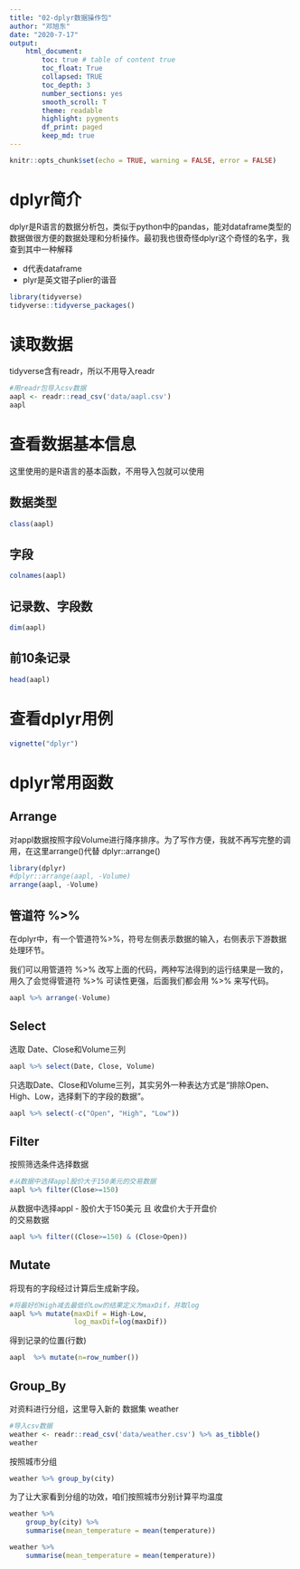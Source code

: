 ```yaml
---
title: "02-dplyr数据操作包"
author: "邓旭东"
date: "2020-7-17"
output: 
    html_document:
        toc: true # table of content true
        toc_float: True
        collapsed: TRUE
        toc_depth: 3  
        number_sections: yes
        smooth_scroll: T 
        theme: readable  
        highlight: pygments  
        df_print: paged 
        keep_md: true
---
```


```r
knitr::opts_chunk$set(echo = TRUE, warning = FALSE, error = FALSE)
```



# dplyr简介
dplyr是R语言的数据分析包，类似于python中的pandas，能对dataframe类型的数据做很方便的数据处理和分析操作。最初我也很奇怪dplyr这个奇怪的名字，我查到其中一种解释

- d代表dataframe
- plyr是英文钳子plier的谐音



```r
library(tidyverse)
tidyverse::tidyverse_packages()
```




# 读取数据
tidyverse含有readr，所以不用导入readr

```r
#用readr包导入csv数据
aapl <- readr::read_csv('data/aapl.csv') 
aapl
```

# 查看数据基本信息
这里使用的是R语言的基本函数，不用导入包就可以使用

## 数据类型

```r
class(aapl)
```

## 字段
```r
colnames(aapl)
```

## 记录数、字段数
```r
dim(aapl)
```

## 前10条记录
```r
head(aapl)
```

# 查看dplyr用例
```r
vignette("dplyr")
```


# dplyr常用函数


## Arrange
对appl数据按照字段Volume进行降序排序。为了写作方便，我就不再写完整的调用，在这里arrange()代替 dplyr::arrange()
```r
library(dplyr)
#dplyr::arrange(aapl, -Volume)
arrange(aapl, -Volume)
```

## 管道符 %>% 
在dplyr中，有一个管道符%>%，符号左侧表示数据的输入，右侧表示下游数据处理环节。

我们可以用管道符 %>% 改写上面的代码，两种写法得到的运行结果是一致的，用久了会觉得管道符 %>% 可读性更强，后面我们都会用 %>% 来写代码。

```r
aapl %>% arrange(-Volume)
```
## Select

选取 Date、Close和Volume三列
```r
aapl %>% select(Date, Close, Volume)
```

只选取Date、Close和Volume三列，其实另外一种表达方式是“排除Open、High、Low，选择剩下的字段的数据”。

```r
aapl %>% select(-c("Open", "High", "Low"))
```


## Filter
按照筛选条件选择数据

```r
#从数据中选择appl股价大于150美元的交易数据
aapl %>% filter(Close>=150)
```

从数据中选择appl
- 股价大于150美元 且 收盘价大于开盘价  
的交易数据

```r
aapl %>% filter((Close>=150) & (Close>Open))
```

## Mutate
将现有的字段经过计算后生成新字段。



```r
#将最好价High减去最低价Low的结果定义为maxDif，并取log
aapl %>% mutate(maxDif = High-Low,
                log_maxDif=log(maxDif))

```

得到记录的位置(行数)
```r
aapl  %>% mutate(n=row_number())
```


## Group_By
对资料进行分组，这里导入新的 数据集 weather

```r
#导入csv数据
weather <- readr::read_csv('data/weather.csv') %>% as_tibble()
weather
```
按照城市分组

```r
weather %>% group_by(city)
```
为了让大家看到分组的功效，咱们按照城市分别计算平均温度

```r
weather %>% 
    group_by(city) %>% 
    summarise(mean_temperature = mean(temperature))
```
```r
weather %>%  
    summarise(mean_temperature = mean(temperature))
```



